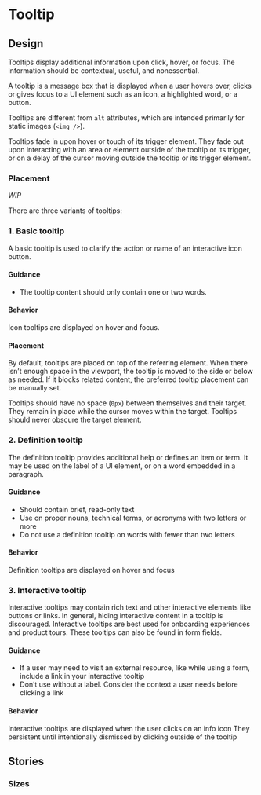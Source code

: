 <!-- Tooltip.stories.mdx -->


<Meta title="Tooltip" />

# Tooltip

<Canvas>
  <Story story={Default} />
</Canvas>

<ArgsTable of={Tooltip} story="^" />

## Design

Tooltips display additional information upon click, hover, or focus. The information should be contextual, useful, and nonessential.

A tooltip is a message box that is displayed when a user hovers over, clicks or gives focus to a UI element such as an icon, a highlighted word, or a button.

Tooltips are different from `alt` attributes, which are intended primarily for static images (`<img />`).

Tooltips fade in upon hover or touch of its trigger element. They fade out upon interacting with an area or element outside of the tooltip or its trigger, or on a delay of the cursor moving outside the tooltip or its trigger element.

### Placement

_WIP_

There are three variants of tooltips:

### 1. Basic tooltip

A basic tooltip is used to clarify the action or name of an interactive icon button.

#### Guidance

- The tooltip content should only contain one or two words.

#### Behavior

Icon tooltips are displayed on hover and focus.

#### Placement

By default, tooltips are placed on top of the referring element. When there isn’t enough space in the viewport, the tooltip is moved to the side or below as needed. If it blocks related content, the preferred tooltip placement can be manually set.

Tooltips should have no space (`0px`) between themselves and their target. They remain in place while the cursor moves within the target. Tooltips should never obscure the target element.

### 2. Definition tooltip

The definition tooltip provides additional help or defines an item or term. It may be used on the label of a UI element, or on a word embedded in a paragraph.

#### Guidance

- Should contain brief, read-only text
- Use on proper nouns, technical terms, or acronyms with two letters or more
- Do not use a definition tooltip on words with fewer than two letters

#### Behavior

Definition tooltips are displayed on hover and focus

### 3. Interactive tooltip

Interactive tooltips may contain rich text and other interactive elements like buttons or links. In general, hiding interactive content in a tooltip is discouraged. Interactive tooltips are best used for onboarding experiences and product tours. These tooltips can also be found in form fields.

#### Guidance

- If a user may need to visit an external resource, like while using a form, include a link in your interactive tooltip
- Don’t use without a label. Consider the context a user needs before clicking a link

#### Behavior

Interactive tooltips are displayed when the user clicks on an info icon
They persistent until intentionally dismissed by clicking outside of the tooltip

## Stories

### Sizes
